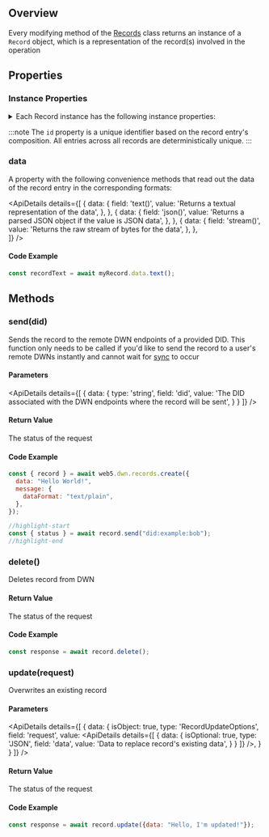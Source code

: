 

## Overview
Every modifying method of the [Records](records) class returns an instance of a `Record` object, which is a representation of the record(s) involved in the operation

<Divider type="slash"/>

<section class="api-docs">

## Properties

### Instance Properties
<details>
  <summary>Each Record instance has the following instance properties:</summary>
  <div className="grid grid-cols-1 desktop:grid-cols-2">
    <div>
      <ul>
        <li>id</li>
        <li>attestation</li>
        <li>contextId</li>
        <li>dataFormat</li>
        <li>dateCreated</li>
        <li>dataCid</li>
        <li>dataSize</li>
        <li>dateModified</li>
        <li>datePublished</li>
      </ul>
    </div>
    <div>
      <ul>
        <li>encryption</li>
        <li>interface</li>
        <li>method</li>
        <li>parentId</li>
        <li>protocol</li>
        <li>protocolPath</li>
        <li>published</li>
        <li>recipient</li>
        <li>schema</li>
      </ul>
    </div>    
  </div>
</details>

:::note
The `id` property is a unique identifier based on the record entry's composition. All entries across all records are deterministically unique.
:::

### data
A property with the following convenience methods that read out the data of the record entry in the corresponding formats:

<ApiDetails
  details={[
    {
      data: {
        field: 'text()',
        value: 'Returns a textual representation of the data',
      },
    },
    {
      data: {
        field: 'json()',
        value: 'Returns a parsed JSON object if the value is JSON data',
      },
    },
    {
      data: {
        field: 'stream()',
        value: 'Returns the raw stream of bytes for the data',
      },
    },        
  ]}
/>

#### Code Example
```js
const recordText = await myRecord.data.text();
```

<Divider type="slash"/>

## Methods

### send(did)

Sends the record to the remote DWN endpoints of a provided DID. This function only needs to be called if you'd like to send the record to a user's remote DWNs instantly and cannot wait for [sync](/docs/web5/learn/sync#sync-intervals) to occur

#### Parameters

<ApiDetails
  details={[
    {
      data: {
        type: 'string',
        field: 'did',
        value: 'The DID associated with the DWN endpoints where the record will be sent',
      }
    }
  ]}
/>


#### Return Value

The status of the request

#### Code Example
```js
const { record } = await web5.dwn.records.create({
  data: "Hello World!",
  message: {
    dataFormat: "text/plain",
  },
});

//highlight-start
const { status } = await record.send("did:example:bob");
//highlight-end
```

<Divider type="slash"/>

### delete()

Deletes record from DWN

#### Return Value

The status of the request

#### Code Example
```js
const response = await record.delete();
```

<Divider type="slash"/>

### update(request)

Overwrites an existing record

#### Parameters

<ApiDetails
  details={[
    {
      data: {
        isObject: true,
        type: 'RecordUpdateOptions',
        field: 'request',
        value: <ApiDetails
                details={[
                    {
                        data: {
                            isOptional: true,
                            type: 'JSON',
                            field: 'data',
                            value: 'Data to replace record\'s existing data',
                        }
                    }
                ]}
            />,
      }
    }
  ]}
/>

#### Return Value

The status of the request

#### Code Example
```js
const response = await record.update({data: "Hello, I'm updated!"});
```

</section>
